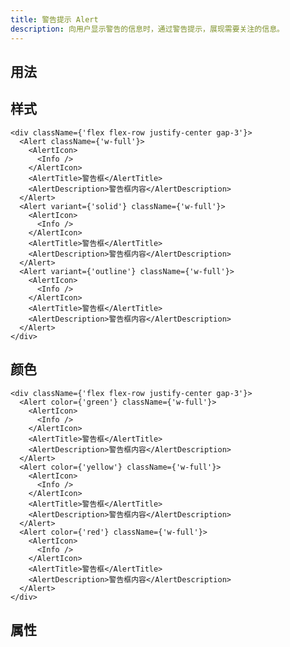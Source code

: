 ```yaml
---
title: 警告提示 Alert
description: 向用户显示警告的信息时，通过警告提示，展现需要关注的信息。
---
```


## 用法

<Showcase componentName="Alert" />

## 样式

```tsx preview editable
<div className={'flex flex-row justify-center gap-3'}>
  <Alert className={'w-full'}>
    <AlertIcon>
      <Info />
    </AlertIcon>
    <AlertTitle>警告框</AlertTitle>
    <AlertDescription>警告框内容</AlertDescription>
  </Alert>
  <Alert variant={'solid'} className={'w-full'}>
    <AlertIcon>
      <Info />
    </AlertIcon>
    <AlertTitle>警告框</AlertTitle>
    <AlertDescription>警告框内容</AlertDescription>
  </Alert>
  <Alert variant={'outline'} className={'w-full'}>
    <AlertIcon>
      <Info />
    </AlertIcon>
    <AlertTitle>警告框</AlertTitle>
    <AlertDescription>警告框内容</AlertDescription>
  </Alert>
</div>
```

## 颜色

```tsx preview editable
<div className={'flex flex-row justify-center gap-3'}>
  <Alert color={'green'} className={'w-full'}>
    <AlertIcon>
      <Info />
    </AlertIcon>
    <AlertTitle>警告框</AlertTitle>
    <AlertDescription>警告框内容</AlertDescription>
  </Alert>
  <Alert color={'yellow'} className={'w-full'}>
    <AlertIcon>
      <Info />
    </AlertIcon>
    <AlertTitle>警告框</AlertTitle>
    <AlertDescription>警告框内容</AlertDescription>
  </Alert>
  <Alert color={'red'} className={'w-full'}>
    <AlertIcon>
      <Info />
    </AlertIcon>
    <AlertTitle>警告框</AlertTitle>
    <AlertDescription>警告框内容</AlertDescription>
  </Alert>
</div>
```

## 属性

<PropsTable componentName="Alert" />
